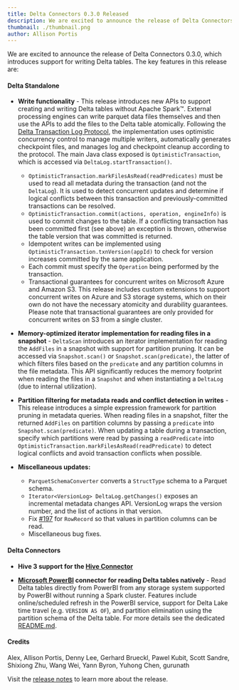```yaml
---
title: Delta Connectors 0.3.0 Released
description: We are excited to announce the release of Delta Connectors 0.3.0.
thumbnail: ./thumbnail.png
author: Allison Portis
---
```


We are excited to announce the release of Delta Connectors 0.3.0, which introduces support for writing Delta tables. The key features in this release are:

#### Delta Standalone

- **Write functionality** - This release introduces new APIs to support creating and writing Delta tables without Apache Spark™. External processing engines can write parquet data files themselves and then use the APIs to add the files to the Delta table atomically. Following the [Delta Transaction Log Protocol](https://github.com/delta-io/delta/blob/master/PROTOCOL.md), the implementation uses optimistic concurrency control to manage multiple writers, automatically generates checkpoint files, and manages log and checkpoint cleanup according to the protocol. The main Java class exposed is `OptimisticTransaction`, which is accessed via `DeltaLog.startTransaction()`.

  - `OptimisticTransaction.markFilesAsRead(readPredicates)` must be used to read all metadata during the transaction (and not the `DeltaLog`). It is used to detect concurrent updates and determine if logical conflicts between this transaction and previously-committed transactions can be resolved.
  - `OptimisticTransaction.commit(actions, operation, engineInfo)` is used to commit changes to the table. If a conflicting transaction has been committed first (see above) an exception is thrown, otherwise the table version that was committed is returned.
  - Idempotent writes can be implemented using `OptimisticTransaction.txnVersion(appId)` to check for version increases committed by the same application.
  - Each commit must specify the `Operation` being performed by the transaction.
  - Transactional guarantees for concurrent writes on Microsoft Azure and Amazon S3. This release includes custom extensions to support concurrent writes on Azure and S3 storage systems, which on their own do not have the necessary atomicity and durability guarantees. Please note that transactional guarantees are only provided for concurrent writes on S3 from a single cluster.

- **Memory-optimized iterator implementation for reading files in a snapshot** - `DeltaScan` introduces an iterator implementation for reading the `AddFiles` in a snapshot with support for partition pruning. It can be accessed via `Snapshot.scan()` or `Snapshot.scan(predicate)`, the latter of which filters files based on the `predicate` and any partition columns in the file metadata. This API significantly reduces the memory footprint when reading the files in a `Snapshot` and when instantiating a `DeltaLog` (due to internal utilization).

- **Partition filtering for metadata reads and conflict detection in writes** - This release introduces a simple expression framework for partition pruning in metadata queries. When reading files in a snapshot, filter the returned `AddFiles` on partition columns by passing a `predicate` into `Snapshot.scan(predicate)`. When updating a table during a transaction, specify which partitions were read by passing a `readPredicate` into `OptimisticTransaction.markFilesAsRead(readPredicate)` to detect logical conflicts and avoid transaction conflicts when possible.

- **Miscellaneous updates:**

  - `ParquetSchemaConverter` converts a `StructType` schema to a Parquet schema.
  - `Iterator<VersionLog> DeltaLog.getChanges()` exposes an incremental metadata changes API. VersionLog wraps the version number, and the list of actions in that version.
  - Fix [#197](https://github.com/delta-io/connectors/pull/197) for `RowRecord` so that values in partition columns can be read.
  - Miscellaneous bug fixes.

#### Delta Connectors

- **Hive 3 support for the [Hive Connector](https://mvnrepository.com/artifact/io.delta/delta-hive)**

- **[Microsoft PowerBI](https://powerbi.microsoft.com/en-us/) connector for reading Delta tables natively** - Read Delta tables directly from PowerBI from any storage system supported by PowerBI without running a Spark cluster. Features include online/scheduled refresh in the PowerBI service, support for Delta Lake time travel (e.g. `VERSION AS OF`), and partition elimination using the partition schema of the Delta table. For more details see the dedicated [README.md](https://github.com/delta-io/connectors/blob/master/powerbi/README.md).

#### Credits

Alex, Allison Portis, Denny Lee, Gerhard Brueckl, Pawel Kubit, Scott Sandre, Shixiong Zhu, Wang Wei, Yann Byron, Yuhong Chen, gurunath

Visit the [release notes](https://github.com/delta-io/connectors/releases/tag/v0.3.0) to learn more about the release.
